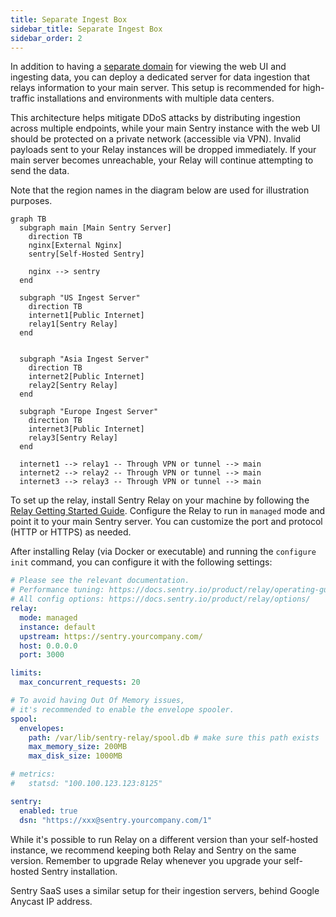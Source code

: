 ```yaml
---
title: Separate Ingest Box
sidebar_title: Separate Ingest Box
sidebar_order: 2
---
```


In addition to having a [separate domain](/self-hosted/experimental/reverse-proxy/#expose-only-ingest-endpoint-publicly) for viewing the web UI and ingesting data, you can deploy a dedicated server for data ingestion that relays information to your main server. This setup is recommended for high-traffic installations and environments with multiple data centers.

This architecture helps mitigate DDoS attacks by distributing ingestion across multiple endpoints, while your main Sentry instance with the web UI should be protected on a private network (accessible via VPN). Invalid payloads sent to your Relay instances will be dropped immediately. If your main server becomes unreachable, your Relay will continue attempting to send the data.

Note that the region names in the diagram below are used for illustration purposes.

```mermaid
graph TB
  subgraph main [Main Sentry Server]
    direction TB
    nginx[External Nginx]
    sentry[Self-Hosted Sentry]

    nginx --> sentry
  end

  subgraph "US Ingest Server"
    direction TB
    internet1[Public Internet]
    relay1[Sentry Relay]
  end


  subgraph "Asia Ingest Server"
    direction TB
    internet2[Public Internet]
    relay2[Sentry Relay]
  end

  subgraph "Europe Ingest Server"
    direction TB
    internet3[Public Internet]
    relay3[Sentry Relay]
  end

  internet1 --> relay1 -- Through VPN or tunnel --> main
  internet2 --> relay2 -- Through VPN or tunnel --> main
  internet3 --> relay3 -- Through VPN or tunnel --> main
```

To set up the relay, install Sentry Relay on your machine by following the [Relay Getting Started Guide](https://docs.sentry.io/product/relay/getting-started/). Configure the Relay to run in `managed` mode and point it to your main Sentry server. You can customize the port and protocol (HTTP or HTTPS) as needed.

After installing Relay (via Docker or executable) and running the `configure init` command, you can configure it with the following settings:

```yaml
# Please see the relevant documentation.
# Performance tuning: https://docs.sentry.io/product/relay/operating-guidelines/
# All config options: https://docs.sentry.io/product/relay/options/
relay:
  mode: managed
  instance: default
  upstream: https://sentry.yourcompany.com/
  host: 0.0.0.0
  port: 3000

limits:
  max_concurrent_requests: 20

# To avoid having Out Of Memory issues,
# it's recommended to enable the envelope spooler.
spool:
  envelopes:
    path: /var/lib/sentry-relay/spool.db # make sure this path exists
    max_memory_size: 200MB
    max_disk_size: 1000MB

# metrics:
#   statsd: "100.100.123.123:8125"

sentry:
  enabled: true
  dsn: "https://xxx@sentry.yourcompany.com/1"
```

While it's possible to run Relay on a different version than your self-hosted instance, we recommend keeping both Relay and Sentry on the same version. Remember to upgrade Relay whenever you upgrade your self-hosted Sentry installation.

<Alert level="info" title="Fun Fact">
  Sentry SaaS uses a similar setup for their ingestion servers, behind Google Anycast IP address.
</Alert>
